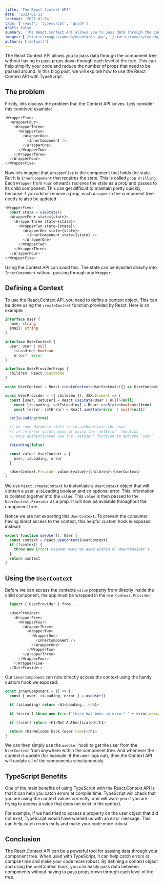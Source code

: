 ```yaml
---
title: 'The React Context API'
date: '2023-01-11'
lastmod: '2023-01-04'
tags: ['react', 'typescript', 'guide']
draft: false
summary: 'The React.Context API allows you to pass data through the component tree without having to pass props down through each level of the tree. This can help simplify your code and reduce the number of props that need to be passed around.'
images: ['/static/images/canada/mountains.jpg', '/static/images/canada/toronto.jpg']
authors: ['default']
---
```


The React Context API allows you to pass data through the component tree without having to pass props down through each level of the tree. This can help simplify your code and reduce the number of props that need to be passed around. In this blog post, we will explore how to use the React Context API with TypeScript.

## The problem

Firstly, lets discuss the problem that the Context API solves. Lets consider this contrived example:

```typescript
<WrapperFive>
  <WrapperFour>
    <WrapperThree>
      <WrapperTwo>
        <WrapperOne>
          <InnerComponent />
        </WrapperOne>
      </WrapperTwo>
    </WrapperThree>
  </WrapperFour>
</WrapperFive>
```

Now lets imagine that `WrapperFive` is the component that holds the state. But It is `InnerComponent` that requires the state. This is called `prop drilling`. Each `Wrapper` from `Four` onwards recieves the state as a prop and passes to its child component. This can get difficult to maintain pretty quickly, because if you add or remove a prop, each `Wrapper` in the component tree needs to also be updated.

```typescript
<WrapperFive>
  const state = useState()
  <WrapperFour state={state}>
    <WrapperThree state={state}>
      <WrapperTwo state={state}>
        <WrapperOne state={state}>
          <InnerComponent state={state} />
        </WrapperOne>
      </WrapperTwo>
    </WrapperThree>
  </WrapperFour>
</WrapperFive>
```

Using the Context API can avoid this. The state can be injected directly into `InnerComponent` without passing through any `Wrapper`.

## Defining a Context

To use the React.Context API, you need to define a context object. This can be done using the `createContext` function provided by React. Here is an example:

```typescript
interface User {
  name: string
  email: string
}

interface UserContext {
  user: User | null
	isLoading: boolean
	error?: Error
}

interface UserProviderProps {
  children: React.ReactNode
}

const UserContext = React.createContext<UserContext>({} as UserContext)

const UserProvider = ({ children }): JSX.Element => {
  const [user, setUser] = React.useState<User | null>(null)
	const [isLoading, setIsLoading] = React.useState<boolean>(true)
	const [error, setError] = React.useState<Error | null>(null)

  setIsLoading(true)

  // do some database stuff to to authenticate the user
  // if an error occurs pass it using the `setError` function
  // once authenticated use the `setUser` function to add the `user`

  isLoading(false)

  const value: UserContext = {
    user, isLoading, error
  }

  <UserContext.Provider value={value}>{children}</UserContext>
}
```

We use `React.createContext` to instantiate a `UserContext` object that will contain a user, a isLoading boolean and an optional error. This information is collated together into the `value`. This `value` is then passed to the `UserContext.Provider` as a prop. It will now be avaiable throughout the component tree.

Notice we are not exporting this `UserContext`. To prevent the consumer having direct access to the context, this helpful custom hook is exposed instead:

```typescript
export function useUser(): User {
  const context = React.useContext(UserContext)
  if (!context) {
    throw new Error('useUser must be used within an UserProvider')
  }
  return context
}
```

## Using the `UserContext`

Before we can access the contexts `value` property from directly inside the child component, the app must be wrapped in the `UserContext.Provider`:

```typescript
  import { UserProvider } from ...

  <UserProvider>
    <WrapperFive>
      <WrapperFour>
        <WrapperThree>
          <WrapperTwo>
            <WrapperOne>
              <InnerComponent />
            </WrapperOne>
          </WrapperTwo>
        </WrapperThree>
      </WrapperFour>
    </WrapperFive>
  </UserProvider>
```

Our `InnerComponent` can now directly access the context using the handy custom hook we exposed:

```typescript
const InnerComponent = () => {
  const { user, isLoading, error } = useUser()

  if (isLoading) return <h1>Loading...</h1>

  if (errror) throw new Error('there has been an error! ' + error.message)

  if (!user) return <h1>Not Authenticated</h1>

  return <h1>Welcome back {user.name}</h1>
}
```

We can then simply use the `useUser` hook to get the user from the `UserContext` from anywhere within the component tree. And whenever the context is update (for example: if the user logs out), then the Context API will update all of the components simultaneously.

## TypeScript Benefits

One of the main benefits of using TypeScript with the React.Context API is that it can help you catch errors at compile time. TypeScript will check that you are using the context values correctly, and will warn you if you are trying to access a value that does not exist in the context.

For example, if we had tried to access a property on the user object that did not exist, TypeScript would have warned us with an error message. This can help catch errors early and make your code more robust.

## Conclusion

The React.Context API can be a powerful tool for passing data through your component tree. When used with TypeScript, it can help catch errors at compile time and make your code more robust. By defining a context object and using the useContext hook, you can easily pass data between components without having to pass props down through each level of the tree.
